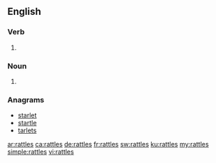 ==English==

===Verb===
{{head|en|verb form}}

# {{en-third-person singular of|rattle}}

===Noun===
{{head|en|noun plural form}}
# {{plural of|rattle|lang=en}}

===Anagrams===
* [[starlet#English|starlet]]
* [[startle#English|startle]]
* [[tarlets#English|tarlets]]

[[ar:rattles]]
[[ca:rattles]]
[[de:rattles]]
[[fr:rattles]]
[[sw:rattles]]
[[ku:rattles]]
[[my:rattles]]
[[simple:rattles]]
[[vi:rattles]]